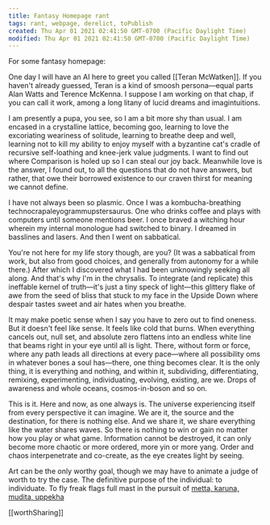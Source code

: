 ```yaml
---
title: Fantasy Homepage rant
tags: rant, webpage, derelict, toPublish
created: Thu Apr 01 2021 02:41:50 GMT-0700 (Pacific Daylight Time)
modified: Thu Apr 01 2021 02:41:50 GMT-0700 (Pacific Daylight Time)
---
```


For some fantasy homepage:

One day I will have an AI here to greet you called [[Teran McWatken]]. If you haven't already guessed, Teran is a kind of smoosh persona—equal parts Alan Watts and Terence McKenna. I suppose I am working on that chap, if you can call it work, among a long litany of lucid dreams and imagintuitions.

I am presently a pupa, you see, so I am a bit more shy than usual. I am encased in a crystalline lattice, becoming goo, learning to love the excoriating weariness of solitude, learning to breathe deep and well, learning not to kill my ability to enjoy myself with a byzantine cat's cradle of recursive self-loathing and knee-jerk value judgments. I want to find out where Comparison is holed up so I can steal our joy back. Meanwhile love is the answer, I found out, to all the questions that do not have answers, but rather, that owe their borrowed existence to our craven thirst for meaning we cannot define.

I have not always been so plasmic. Once I was a kombucha-breathing technocrapaleyogrammupstersaurus. One who drinks coffee and plays with computers until someone mentions beer. I once braved a witching hour wherein my internal monologue had switched to binary. I dreamed in basslines and lasers. And then I went on sabbatical.

You're not here for my life story though, are you? (It was a sabbatical from work, but also from good choices, and generally from autonomy for a while there.) After which I discovered what I had been unknowingly seeking all along. And that's why I'm in the chrysalis. To integrate (and replicate) this ineffable kernel of truth—it's just a tiny speck of light—this glittery flake of awe from the seed of bliss that stuck to my face in the Upside Down where despair tastes sweet and air hates when you breathe.

It may make poetic sense when I say you have to zero out to find oneness. But it doesn't feel like sense. It feels like cold that burns. When everything cancels out, null set, and absolute zero flattens into an endless white line that beams right in your eye until all is light. There, without form or force, where any path leads all directions at every pace—where all possibility oms in whatever bones a soul has—there, one thing becomes clear. It is the only thing, it is everything and nothing, and within it, subdividing, differentiating, remixing, experimenting, individuating, evolving, existing, are we. Drops of awareness and whole oceans, cosmos-in-boson and so on.

This is it. Here and now, as one always is. The universe experiencing itself from every perspective it can imagine. We are it, the source and the destination, for there is nothing else. And we share it, we share everything like the water shares waves. So there is nothing to win or gain no matter how you play or what game. Information cannot be destroyed, it can only become more chaotic or more ordered, more yin or more yang. Order and chaos interpenetrate and co-create, as the eye creates light by seeing.

Art can be the only worthy goal, though we may have to animate a judge of worth to try the case. The definitive purpose of the individual: to individuate. To fly freak flags full mast in the pursuit of [metta, karuna, mudita, uppekha](https://www.accesstoinsight.org/lib/authors/nyanaponika/wheel006.html)

[[worthSharing]]
